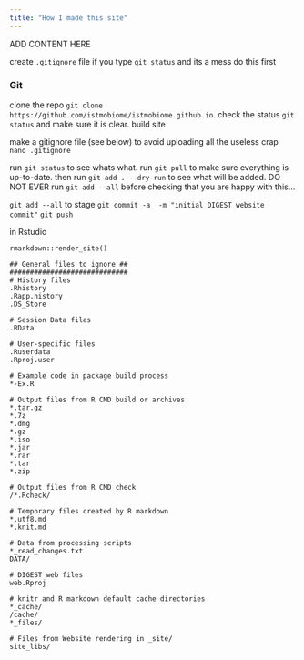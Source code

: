 ```yaml
---
title: "How I made this site"
---
```


ADD CONTENT HERE


create `.gitignore` file
if you type `git status` and its a mess do this first


### Git

clone the repo `git clone https://github.com/istmobiome/istmobiome.github.io`.
check the status `git status` and make sure it is clear.
build site 

make a gitignore file (see below) to avoid uploading all the useless crap `nano .gitignore`

run `git status` to see whats what. 
run `git pull` to make sure everything is up-to-date.
then run `git add . --dry-run` to see what will be added. DO NOT EVER run `git add --all` before checking that you are happy with this...

`git add --all` to stage
`git commit -a  -m "initial DIGEST website commit"`
`git push`





in Rstudio

`rmarkdown::render_site()`


```
## General files to ignore ##
#############################
# History files
.Rhistory
.Rapp.history
.DS_Store

# Session Data files
.RData

# User-specific files
.Ruserdata
.Rproj.user

# Example code in package build process
*-Ex.R

# Output files from R CMD build or archives
*.tar.gz
*.7z
*.dmg
*.gz
*.iso
*.jar
*.rar
*.tar
*.zip

# Output files from R CMD check
/*.Rcheck/

# Temporary files created by R markdown
*.utf8.md
*.knit.md

# Data from processing scripts
*_read_changes.txt
DATA/

# DIGEST web files
web.Rproj

# knitr and R markdown default cache directories
*_cache/
/cache/
*_files/

# Files from Website rendering in _site/
site_libs/
```